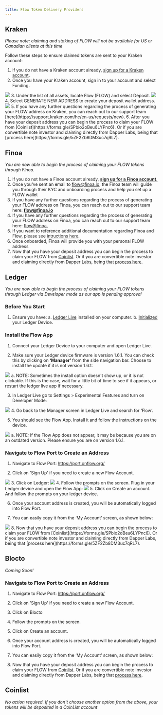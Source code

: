 ```yaml
---
title: Flow Token Delivery Providers
---
```


## Kraken
*Please note: claiming and staking of FLOW will not be available for US or Canadian clients at this  time* 

Follow these steps to ensure claimed tokens are sent to your Kraken account:
 1. If you do not have a Kraken account already, [sign up for a Kraken account](https://www.kraken.com/sign-up).
 2. Once you have your Kraken account, sign in to your account and select Funding.
<Img src="https://storage.cloud.google.com/flow-resources/documentation-assets/token%20delivery%20assets/kraken_1.png" />
 3. Under the list of all assets, locate Flow (FLOW) and select Deposit.
<Img src="https://storage.cloud.google.com/flow-resources/documentation-assets/token%20delivery%20assets/Kraken2.png" />
 4. Select GENERATE NEW ADDRESS to create your deposit wallet address.
<Img src="https://storage.cloud.google.com/flow-resources/documentation-assets/token%20delivery%20assets/Kraken3.png" />
 5. If you have any further questions regarding the process of generating your FLOW address on Kraken, you can reach out to our support team [here](https://support.kraken.com/hc/en-us/requests/new).
 6. After you have your deposit address you can begin the process to claim your FLOW from [Coinlist](https://forms.gle/SPbio2oBeu6LYPnc6). Or if you are convertible note investor and claiming directly from Dapper Labs, being that [process here](https://forms.gle/5ZF2Zb8DM3uc7qRL7).

## Finoa
*You are now able to begin the process of claiming your FLOW tokens through Finoa.*

 1. If you do not have a Finoa account already, [**sign up for a Finoa account.**](https://www.finoa.io/)
 2. Once you've sent an email to [flow@finoa.io](mailto:flow@finoa.io), the Finoa team will guide you through their KYC and onboarding process and help you set up a FLOW wallet
 3. If you have any further questions regarding the process of generating your FLOW address on Finoa, you can reach out to our support team here: [**flow@finoa.io**](mailto:flow@finoa.io)
 4. If you have any further questions regarding the process of generating your FLOW address on Finoa, you can reach out to our support team here: [flow@finoa.](mailto:flow@finoa.io)
 5. If you want to reference additional documentation regarding Finoa and Flow, please see [intructions here](https://finoa.io/flow).
 6. Once onboarded, Finoa will provide you with your personal FLOW address
 7. Now that you have your deposit address you can begin the process to claim your FLOW from [Coinlist](https://forms.gle/SPbio2oBeu6LYPnc6). Or if you are convertible note investor and claiming directly from Dapper Labs, being that [process here](https://forms.gle/5ZF2Zb8DM3uc7qRL7).

## Ledger
*You are now able to begin the process of claiming your FLOW tokens through Ledger via Developer mode as our app is pending approval*

### Before You Start

 1. Ensure you have:
   a. [Ledger Live](https://support.ledger.com/hc/en-us/articles/360006395553) installed on your computer.
   b. [Initialized](https://support.ledger.com/hc/en-us/articles/360000613793) your Ledger Device.

### Install the Flow App

 1. Connect your Ledger Device to your computer and open Ledger Live.
 
 2. Make sure your Ledger device firmware is version 1.6.1. You can check this by clicking on **‘Manager’** from the side navigation bar. 
 Choose to install the update if it is not version 1.6.1:
 <Img src="https://storage.cloud.google.com/flow-resources/documentation-assets/token%20delivery%20assets/Ledger1.png" />
   a. NOTE: Sometimes the install option doesn't show up, or it is not clickable. If this is the case, wait for a little bit of time to see if it appears, or restart the ledger live app if necessary.
 
 3. In Ledger Live go to Settings > Experimental Features and turn on Developer Mode:
  <Img src="https://storage.cloud.google.com/flow-resources/documentation-assets/token%20delivery%20assets/Ledger2.jpg" />
 4. Go back to the Manager screen in Ledger Live and search for ‘Flow’.
 
 5. You should see the Flow App. Install it and follow the instructions on the device.
 <Img src="https://storage.cloud.google.com/flow-resources/documentation-assets/token%20delivery%20assets/LedgerLive%20Flow%20App.png" />
   a. NOTE: If the Flow App does not appear, it may be because you are on an outdated version. Please ensure you are on version 1.6.1.

### Navigate to Flow Port to Create an Address

 1. Navigate to Flow Port: https://port.onflow.org/
 
 2. Click on 'Sign Up' if you need to create a new Flow Account.
  <Img src="https://storage.cloud.google.com/flow-resources/documentation-assets/token%20delivery%20assets/FlowPort%20Login.png" />
 3. Click on Ledger:
 <Img src="https://storage.cloud.google.com/flow-resources/documentation-assets/token%20delivery%20assets/FlowPort%20Wallet.png" />
 4. Follow the prompts on the screen. Plug in your Ledger device and open the Flow App:
 <Img src="https://storage.cloud.google.com/flow-resources/documentation-assets/token%20delivery%20assets/FlowPort%20Ledger%20connect%20screen.png" />
 5. Click on Create an account. And follow the prompts on your ledger device.
 
 6. Once your account address is created, you will be automatically logged into Flow Port.
 
 7. You can easily copy it from the ‘My Account’ screen, as shown below:
 <Img src="https://storage.cloud.google.com/flow-resources/documentation-assets/token%20delivery%20assets/FlowPort%20My%20Account.png" />
 8. Now that you have your deposit address you can begin the process to claim your FLOW from [Coinlist](https://forms.gle/SPbio2oBeu6LYPnc6). Or if you are convertible note investor and claiming directly from Dapper Labs, being that [process here](https://forms.gle/5ZF2Zb8DM3uc7qRL7).

 
## Blocto
*Coming Soon!*

### Navigate to Flow Port to Create an Address

 1. Navigate to Flow Port: https://port.onflow.org/
 
 2. Click on 'Sign Up' if you need to create a new Flow Account.
 
 3. Click on Blocto
 
 4. Follow the prompts on the screen.
 
 5. Click on Create an account.
 
 6. Once your account address is created, you will be automatically logged into Flow Port.
 
 7. You can easily copy it from the ‘My Account’ screen, as shown below:
 
 8. Now that you have your deposit address you can begin the process to claim your FLOW from [Coinlist](https://forms.gle/SPbio2oBeu6LYPnc6). Or if you are convertible note investor and claiming directly from Dapper Labs, being that [process here](https://forms.gle/5ZF2Zb8DM3uc7qRL7).

## Coinlist 

*No action required. If you don't choose another option from the above, your tokens will be deposited in a CoinList account*
